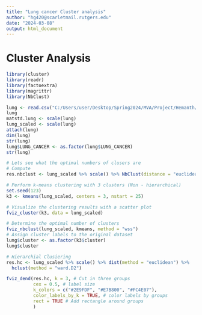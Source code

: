 ---
title: "Lung cancer Cluster analysis"
author: "hg420@scarletmail.rutgers.edu"
date: "2024-03-08"
output: html_document
---

# Cluster Analysis
```{r}


library(cluster)
library(readr)
library(factoextra)
library(magrittr)
library(NbClust)

lung <- read.csv("C:/Users/user/Desktop/Spring2024/MVA/Project/Hemanth/LUNGCANCER3.csv")
lung
matstd.lung <- scale(lung)
lung_scaled <- scale(lung)
attach(lung)
dim(lung)
str(lung)
lung$LUNG_CANCER <- as.factor(lung$LUNG_CANCER)
str(lung)

# Lets see what the optimal numbers of clusers are
# Compute
res.nbclust <- lung_scaled %>% scale() %>% NbClust(distance = "euclidean", min.nc = 2, max.nc = 10, method = "complete", index ="all") 

# Perform k-means clustering with 3 clusters (Non - hierarchical)
set.seed(123)
k3 <- kmeans(lung_scaled, centers = 3, nstart = 25)

# Visualize the clustering results with a scatter plot
fviz_cluster(k3, data = lung_scaled)

# Determine the optimal number of clusters 
fviz_nbclust(lung_scaled, kmeans, method = "wss")
# Assign cluster labels to the original dataset
lung$cluster <- as.factor(k3$cluster)
lung$cluster

# Hierarchial Clusiering
res.hc <- lung_scaled %>% scale() %>% dist(method = "euclidean") %>%
  hclust(method = "ward.D2")

fviz_dend(res.hc, k = 3, # Cut in three groups
          cex = 0.5, # label size
          k_colors = c("#2E9FDF", "#E7B800", "#FC4E07"),
          color_labels_by_k = TRUE, # color labels by groups
          rect = TRUE # Add rectangle around groups
          )

```